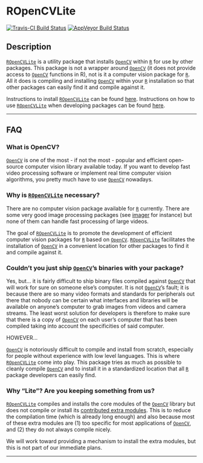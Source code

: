 # ROpenCVLite

[![Travis-CI Build Status](https://travis-ci.org/swarm-lab/ROpenCVLite.svg?branch=master)](https://travis-ci.org/swarm-lab/ROpenCVLite)
[![AppVeyor Build Status](https://ci.appveyor.com/api/projects/status/github/swarm-lab/ROpenCVLite?branch=master&svg=true)](https://ci.appveyor.com/project/swarm-lab/ROpenCVLite)

## Description

[`ROpenCVLite`](https://github.com/swarm-lab/ROpenCVLite) is a utility package 
that installs [`OpenCV`](http://opencv.org/) within [`R`](https://cran.r-project.org) 
for use by other packages. This package is not a wrapper around [`OpenCV`](http://opencv.org/) 
(it does not provide access to [`OpenCV`](http://opencv.org/) functions in R), 
not is it a computer vision package for [`R`](https://cran.r-project.org). All 
it does is compiling and installing [`OpenCV`](http://opencv.org/) within your 
[`R`](https://cran.r-project.org) installation so that other packages can easily 
find it and compile against it. 

Instructions to install [`ROpenCVLite`](https://github.com/swarm-lab/ROpenCVLite)
can be found [here](/articles/install.html). Instructions on how to use 
[`ROpenCVLite`](https://github.com/swarm-lab/ROpenCVLite)
when developing packages can be found [here](articles/usage.html).

---

## FAQ

### What is OpenCV? 

[`OpenCV`](http://opencv.org/) is one of the most - if not the most - popular 
and efficient open-source computer vision library available today. If you want 
to develop fast video processing software or implement real time computer vision 
algorithms, you pretty much have to use [`OpenCV`](http://opencv.org/) nowadays. 

### Why is [`ROpenCVLite`](https://github.com/swarm-lab/ROpenCVLite) necessary?

There are no computer vision package available for [`R`](https://cran.r-project.org) 
currently. There are some very good image processing packages (see 
[imager](http://dahtah.github.io/imager/) for instance) but none of them can 
handle fast processing of large videos.

The goal of [`ROpenCVLite`](https://github.com/swarm-lab/ROpenCVLite) is to 
promote the development of efficient computer vision packages for [`R`](https://cran.r-project.org) 
based on [`OpenCV`](http://opencv.org/). [`ROpenCVLite`](https://github.com/swarm-lab/ROpenCVLite)
facilitates the installation of [`OpenCV`](http://opencv.org/) in a convenient 
location for other packages to find it and compile against it. 

### Couldn't you just ship [`OpenCV`](http://opencv.org/)'s binaries with your package?

Yes, but... it is fairly difficult to ship binary files compiled against 
[`OpenCV`](http://opencv.org/) that will work for sure on someone else's computer. 
It is not [`OpenCV`](http://opencv.org/)'s fault; it is because there are so many 
video formats and standards for peripherals out there that nobody can be certain 
what interfaces and libraries will be available on anyone's computer to grab 
images from videos and camera streams. The least worst solution for developers 
is therefore to make sure that there is a copy of [`OpenCV`](http://opencv.org/) 
on each user's computer that has been compiled taking into account the 
specificities of said computer.

HOWEVER...

[`OpenCV`](http://opencv.org/) is notoriously difficult to compile and install 
from scratch, especially for people without experience with low level languages.
This is where [`ROpenCVLite`](https://github.com/swarm-lab/ROpenCVLite) come into 
play. This package tries as much as possible to cleanly compile [`OpenCV`](http://opencv.org/)
and to install it in a standardized location that all [`R`](https://cran.r-project.org) 
package developers can easily find.

### Why "Lite"? Are you keeping something from us? 

[`ROpenCVLite`](https://github.com/swarm-lab/ROpenCVLite) compiles and installs 
the core modules of the [`OpenCV`](http://opencv.org/) library but does not 
compile or install its [contributed extra modules](https://github.com/opencv/opencv_contrib).
This is to reduce the compilation time (which is already long enough) and also 
because most of these extra modules are (1) too specific for most applications of 
[`OpenCV`](http://opencv.org/), and (2) they do not always compile nicely.

We will work toward providing a mechanism to install the extra modules, but this 
is not part of our immediate plans. 

---
